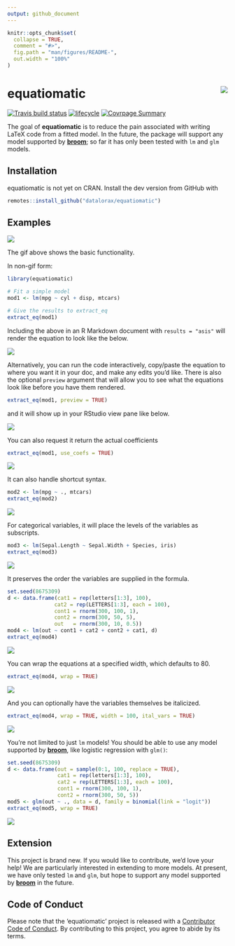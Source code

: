 ```yaml
---
output: github_document
---
```


<!-- README.md is generated from README.Rmd. Please edit that file -->

```r
knitr::opts_chunk$set(
  collapse = TRUE,
  comment = "#>",
  fig.path = "man/figures/README-",
  out.width = "100%"
)
```

# equatiomatic <img src="tools/logo.png" align="right"/>

<!-- badges: start -->
[![Travis build status](https://travis-ci.org/datalorax/equatiomatic.svg?branch=master)](https://travis-ci.org/datalorax/equatiomatic) 
[![lifecycle](https://img.shields.io/badge/lifecycle-experimental-orange.svg)](https://www.tidyverse.org/lifecycle/#experimental)
[![Covrpage Summary](https://img.shields.io/badge/covrpage-Last_Build_2019_05_31-brightgreen.svg)](http://tinyurl.com/y5p5nn2m)
<!-- badges: end -->

The goal of **equatiomatic** is to reduce the pain associated with writing LaTeX
code from a fitted model. In the future, the package will support any model
supported by [**broom**](https://cran.r-project.org/package=broom); so far it
has only been tested with `lm` and `glm` models.


## Installation

equatiomatic is not yet on CRAN. Install the dev version from GitHub with

``` r
remotes::install_github("datalorax/equatiomatic")
```

## Examples

![](man/figures/equatiomatic.gif)

The gif above shows the basic functionality. 

In non-gif form: 

```r
library(equatiomatic)

# Fit a simple model
mod1 <- lm(mpg ~ cyl + disp, mtcars)

# Give the results to extract_eq
extract_eq(mod1)
```

Including the above in an R Markdown document with `results = "asis"` will
render the equation to look like the below.

![](man/figures/eq1.png)

Alternatively, you can run the code interactively, copy/paste the equation to
where you want it in your doc, and make any edits you'd like. There is also the
optional `preview` argument that will allow you to see what the equations look
like before you have them rendered.

```r
extract_eq(mod1, preview = TRUE)
```

and it will show up in your RStudio view pane like below.

![](man/figures/preview.png)

You can also request it return the actual coefficients

```r
extract_eq(mod1, use_coefs = TRUE)
```

![](man/figures/eq2.png)

It can also handle shortcut syntax. 

```r
mod2 <- lm(mpg ~ ., mtcars)
extract_eq(mod2)
```

![](man/figures/eq3.png)

For categorical variables, it will place the levels of the variables as
subscripts.

```r
mod3 <- lm(Sepal.Length ~ Sepal.Width + Species, iris)
extract_eq(mod3)
```

![](man/figures/eq4.png)

It preserves the order the variables are supplied in the formula.

```r
set.seed(8675309)
d <- data.frame(cat1 = rep(letters[1:3], 100),
               cat2 = rep(LETTERS[1:3], each = 100),
               cont1 = rnorm(300, 100, 1),
               cont2 = rnorm(300, 50, 5),
               out   = rnorm(300, 10, 0.5))
mod4 <- lm(out ~ cont1 + cat2 + cont2 + cat1, d)
extract_eq(mod4)
```

![](man/figures/eq5.png)


You can wrap the equations at a specified width, which defaults to 80.

```r
extract_eq(mod4, wrap = TRUE)
```

![](man/figures/eq6.png)


And you can optionally have the variables themselves be italicized.

```r
extract_eq(mod4, wrap = TRUE, width = 100, ital_vars = TRUE)
```

![](man/figures/eq7.png)

You're not limited to just `lm` models! You should be able to use any model
supported by [**broom**](https://cran.r-project.org/package=broom), like
logistic regression with `glm()`:

```r
set.seed(8675309)
d <- data.frame(out = sample(0:1, 100, replace = TRUE),
                cat1 = rep(letters[1:3], 100),
                cat2 = rep(LETTERS[1:3], each = 100),
                cont1 = rnorm(300, 100, 1),
                cont2 = rnorm(300, 50, 5))
mod5 <- glm(out ~ ., data = d, family = binomial(link = "logit"))
extract_eq(mod5, wrap = TRUE)
```

![](man/figures/eq8.png)


## Extension

This project is brand new. If you would like to contribute, we'd love your help!
We are particularly interested in extending to more models. At present, we have
only tested `lm` and `glm`, but hope to support any model supported by
[**broom**](https://cran.r-project.org/package=broom) in the future.


## Code of Conduct

Please note that the 'equatiomatic' project is released with a
[Contributor Code of Conduct](CODE_OF_CONDUCT.md).
By contributing to this project, you agree to abide by its terms.
